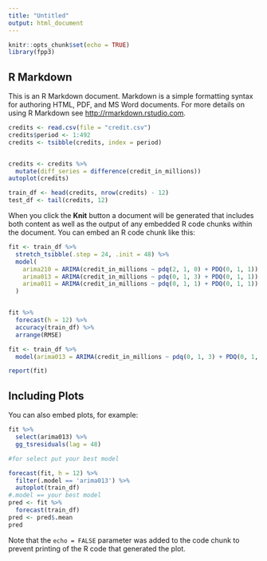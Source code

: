 ```yaml
---
title: "Untitled"
output: html_document
---
```


```r
knitr::opts_chunk$set(echo = TRUE)
library(fpp3)
```

## R Markdown

This is an R Markdown document. Markdown is a simple formatting syntax for authoring HTML, PDF, and MS Word documents. For more details on using R Markdown see <http://rmarkdown.rstudio.com>.
```r
credits <- read.csv(file = "credit.csv")
credits$period <- 1:492
credits <- tsibble(credits, index = period)


credits <- credits %>% 
  mutate(diff_series = difference(credit_in_millions))
autoplot(credits)
```


```r
train_df <- head(credits, nrow(credits) - 12)
test_df <- tail(credits, 12)
```

When you click the **Knit** button a document will be generated that includes both content as well as the output of any embedded R code chunks within the document. You can embed an R code chunk like this:

```r
fit <- train_df %>% 
  stretch_tsibble(.step = 24, .init = 48) %>% 
  model(
    arima210 = ARIMA(credit_in_millions ~ pdq(2, 1, 0) + PDQ(0, 1, 1)), 
    arima013 = ARIMA(credit_in_millions ~ pdq(0, 1, 3) + PDQ(0, 1, 1)),
    arima011 = ARIMA(credit_in_millions ~ pdq(0, 1, 1) + PDQ(0, 1, 1))
  )


fit %>% 
  forecast(h = 12) %>% 
  accuracy(train_df) %>% 
  arrange(RMSE)

fit <- train_df %>% 
  model(arima013 = ARIMA(credit_in_millions ~ pdq(0, 1, 3) + PDQ(0, 1, 1))) #change to best rmse

report(fit)
```

## Including Plots

You can also embed plots, for example:

```r

fit %>%
  select(arima013) %>%
  gg_tsresiduals(lag = 48)

#for select put your best model

forecast(fit, h = 12) %>%
  filter(.model == 'arima013') %>%
  autoplot(train_df)
#.model == your best model
pred <- fit %>%
  forecast(train_df)
pred <- pred$.mean
pred
```

Note that the `echo = FALSE` parameter was added to the code chunk to prevent printing of the R code that generated the plot.

